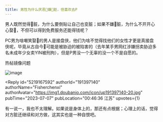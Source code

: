```yaml
---
title: 男性为什么厌恶🐔嫌🐔脏，但喜欢去P
---
```



<Forum groupName="古怪问题研究中心" groupUrl="https://www.douban.com/group/philosophasters/" archivedAt="2025-05-16T14:27:17.186Z">
  <Post
    id="291233561"
    title="男性为什么厌恶🐔嫌🐔脏，但喜欢去P"
    url="https://www.douban.com/group/topic/291233561/?_spm_id=NjA2MTk3Mjg"
    pubTime="2023-07-28"
    highlightUserId="191397140"
  >
男人既然觉得🐔脏，为什么要倒贴让自己也变脏；如果不嫌🐔脏，为什么不开开心心娶🐔，不但可以得到免费服务还能得钱呢？

PC男为啥嘲笑娶🐔的男人是接盘侠，他们为啥不觉得找他们的女性才更是真接盘侠呢，毕竟从古自今🐔可能是被胁迫的被陷害的（去年某手男网红涉嫌拐卖胁迫多名未成年少女卖YIN被刑拘），但是P男没一个无辜的没一个不是自愿的。

热帖镜像问题

![image](https://img9.doubanio.com/view/group_topic/l/public/p615863945.webp)

<Reply
  id="5219167592"
  authorId="191397140"
  authorName="Fisherchenxi"
  authorAvatar="https://img1.doubanio.com/icon/up191397140-20.jpg"
  pubTime="2023-07-07"
  pubLocation="00:46:36 江苏"
  upvotes={1}
>
有一说一，我也不太理解。如果说是身体上的，那还有点根据；心理上的话，觉得对方脏还继续和对方做，这其实也是一种自恨吧。
</Reply>
  </Post>
</Forum>
